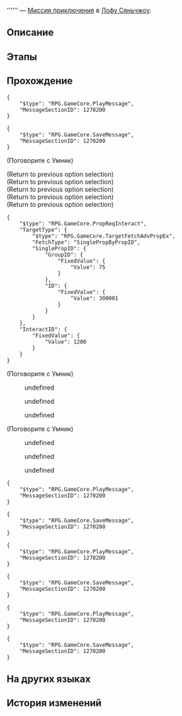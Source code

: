 {{Дополнить|Диалоги.}}
{{Миссия Инфобокс
|id              = 4040229
|Название        = 
|Изображение     = Миссия Освоения .png
|Тип             = Миссия приключения
|События         = 
|Глава           = 
|Условия         = Завершена [[Миссия Освоения]] ''[[Неожиданное приглашение]]''
|Персонажи       = Первопроходец; Умник
|СтартЛокация    = [[Лофу Сяньчжоу]] — [[Обитель божественного предвидения]]
|Локации         = Обитель божественного предвидения
|Предыдущая      = 
|Следующая       = 
|Награды         = Конденсированный эфир*1; Strale*10
}}
'''''' — [[Миссия приключения]] в [[Лофу Сяньчжоу]].

==Описание==
{{Описание|<!--официальное описание из Перекрёстка судеб-->}}

==Этапы==


==Прохождение==
{{Дополнить}}

<pre>{
	"$type": "RPG.GameCore.PlayMessage",
	"MessageSectionID": 1270200
}</pre>
<pre>{
	"$type": "RPG.GameCore.SaveMessage",
	"MessageSectionID": 1270200
}</pre>

;(Поговорите с Умник)
<!--Unknown TalkSentence: 412290101-->
<!--Unknown TalkSentence: 412290102-->
<!--Unknown TalkSentence: 412290103-->
<!--Unknown TalkSentence: 412290104-->
;(Return to previous option selection)
;(Return to previous option selection)
;(Return to previous option selection)
;(Return to previous option selection)
;(Return to previous option selection)
<pre>{
	"$type": "RPG.GameCore.PropReqInteract",
	"TargetType": {
		"$type": "RPG.GameCore.TargetFetchAdvPropEx",
		"FetchType": "SinglePropByPropID",
		"SinglePropID": {
			"GroupID": {
				"FixedValue": {
					"Value": 75
				}
			},
			"ID": {
				"FixedValue": {
					"Value": 300001
				}
			}
		}
	},
	"InteractID": {
		"FixedValue": {
			"Value": 1200
		}
	}
}</pre>

;(Поговорите с Умник)
<!--Unknown TalkSentence: 412290145-->
<!--Unknown TalkSentence: 412290201-->
:{{Диалог|Стрелка}} undefined
:{{Диалог|Стрелка}} undefined
:{{Диалог|Стрелка}} undefined
<!--Unknown TalkSentence: 412290203-->
<!--Unknown TalkSentence: 412290208-->
<!--Unknown TalkSentence: 412290209-->
<!--Unknown TalkSentence: 412290210-->

;(Поговорите с Умник)
<!--Unknown TalkSentence: 412290201-->
:{{Диалог|Стрелка}} undefined
:{{Диалог|Стрелка}} undefined
:{{Диалог|Стрелка}} undefined
<!--Unknown TalkSentence: 412290203-->
<!--Unknown TalkSentence: 412290208-->
<!--Unknown TalkSentence: 412290209-->
<!--Unknown TalkSentence: 412290210-->
<pre>{
	"$type": "RPG.GameCore.PlayMessage",
	"MessageSectionID": 1270200
}</pre>
<pre>{
	"$type": "RPG.GameCore.SaveMessage",
	"MessageSectionID": 1270200
}</pre>
<pre>{
	"$type": "RPG.GameCore.PlayMessage",
	"MessageSectionID": 1270200
}</pre>
<pre>{
	"$type": "RPG.GameCore.SaveMessage",
	"MessageSectionID": 1270200
}</pre>
<pre>{
	"$type": "RPG.GameCore.PlayMessage",
	"MessageSectionID": 1270200
}</pre>
<pre>{
	"$type": "RPG.GameCore.SaveMessage",
	"MessageSectionID": 1270200
}</pre>
{{Диалог Конец}}

==На других языках==
{{На других языках
|en   = 
|zhs  = 
|zht  = 
|ja   = 
|ko   = 
|es   = 
|fr   = 
|ru   = 
|th   = 
|vi   = 
|de   = 
|id   = 
|pt   = 
}}

==История изменений==
{{История изменений|2.7}}
